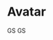 

<Meta title="Avatar" component={Avatar} />

# Avatar

<Story name="Avatar">
  <Box css={{ display: "flex", alignItems: "center"}}>
    <Avatar
      src="https://images.unsplash.com/photo-1511485977113-f34c92461ad9?ixlib=rb-1.2.1&w=128&h=128&dpr=2&q=80"
      alt="Guilherme de Souza">
      GS
    </Avatar>
    <Box css={{ marginLeft: "$8" }}>
      <Avatar
        src="https:://image.com.br.invalid"
        alt="Guilherme de Souza">
        GS
      </Avatar>
    </Box>
  </Box>
</Story>

